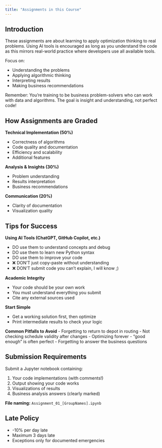 ```yaml
---
title: "Assignments in this Course"
---
```


## Introduction

These assignments are about learning to apply optimization thinking to real problems. Using AI tools is encouraged as long as you understand the code as this mirrors real-world practice where developers use all available tools.

Focus on:

- Understanding the problems
- Applying algorithmic thinking
- Interpreting results
- Making business recommendations

Remember: You're training to be business problem-solvers who can work with data and algorithms. The goal is insight and understanding, not perfect code!

## How Assignments are Graded

**Technical Implementation (50%)**

- Correctness of algorithms
- Code quality and documentation
- Efficiency and scalability
- Additional features

**Analysis & Insights (30%)**

- Problem understanding
- Results interpretation
- Business recommendations

**Communication (20%)**

- Clarity of documentation
- Visualization quality


## Tips for Success

**Using AI Tools (ChatGPT, GitHub Copilot, etc.)**

- DO use them to understand concepts and debug
- DO use them to learn new Python syntax
- DO use them to improve your code
- ❌ DON'T just copy-paste without understanding
- ❌ DON'T submit code you can't explain, I will know ;)

**Academic Integrity**

- Your code should be your own work
- You must understand everything you submit
- Cite any external sources used

**Start Simple**

- Get a working solution first, then optimize
- Print intermediate results to check your logic

**Common Pitfalls to Avoid**
- Forgetting to return to depot in routing
- Not checking schedule validity after changes
- Optimizing forever - "good enough" is often perfect
- Forgetting to answer the business questions

## Submission Requirements

Submit a Jupyter notebook containing:

1. Your code implementations (with comments!)
2. Output showing your code works
3. Visualizations of results
4. Business analysis answers (clearly marked)

**File naming:** `Assignment_01_[GroupNames].ipynb`

## Late Policy

- -10% per day late
- Maximum 3 days late
- Exceptions only for documented emergencies

